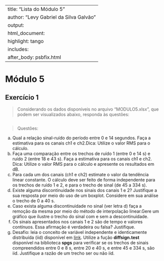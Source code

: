 
---
title: "Lista do Módulo 5"
author: "Levy Gabriel da Silva Galvão"
output: 
  html_document:
    highlight: tango
    includes:
      after_body: psbfix.html
---

# Módulo 5
## Exercício 1
> Considerando os dados disponíveis no arquivo “MODULO5.xlsx”, que podem ser visualizados abaixo, responda às questões:

```r

```

> Questões:

a) Qual a relação sinal-ruído do período entre 0 e 14 segundos. Faça a estimativa para os canais ch1 e ch2.Dica: Utilize o valor RMS para o cálculo.
b) Faça uma comparação entre os trechos de ruído 1 (entre 0 e 14 s) e ruído 2 (entre 18 e 43 s). Faça a estimativa para os canais ch1 e ch2. Dica: Utilize o valor RMS para o cálculo e apresente os resultados em dB.
c) Para cada um dos canais (ch1 e ch2) estimate o valor da tendência linear constante. O cálculo deve ser feito de forma independente para os trechos de ruído 1 e 2, e para o trecho de sinal (de 45 a 334 s).
d) Existe alguma discontinuidade nos sinais dos canais 1 e 2? Justifique a sua resposta por meio do uso de um boxplot. Considere em sua análise o trecho de 0 a 40 s.
e) Caso exista alguma discontinuidade no sinal (ver letra d) faça a remoção da mesma por meio do método de interpolação linear.Gere um gráfico que ilustre o trecho do sinal com e sem a descontinuidade.
f) Os sinais apresentados nos canais 1 e 2 são de tempo e valores contínuos. Essa afirmação é verdadeira ou falsa? Justifique.
g) Desafio: leia o conceito de variável independente e identicamente distribuída (iid) disponível em [link](https://www.statisticshowto.datasciencecentral.com/iid-statistics/). Utilize a fução **diffsign.test** disponível na biblioteca **spgs** para verificar se os trechos de sinais compreendidos entre 0 e 8 s, entre 20 e 40 s, e entre 45 e 334 s, são iid. Justifique a razão de um trecho ser ou não iid.
